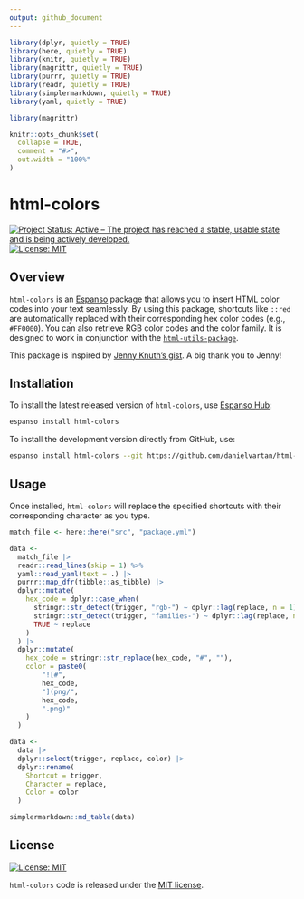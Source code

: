 ```yaml
---
output: github_document
---
```


<!-- README.md is generated from README.Rmd. Please edit that file -->

```r
library(dplyr, quietly = TRUE)
library(here, quietly = TRUE)
library(knitr, quietly = TRUE)
library(magrittr, quietly = TRUE)
library(purrr, quietly = TRUE)
library(readr, quietly = TRUE)
library(simplermarkdown, quietly = TRUE)
library(yaml, quietly = TRUE)
```

```r
library(magrittr)
```

```r
knitr::opts_chunk$set(
  collapse = TRUE,
  comment = "#>",
  out.width = "100%"
)
```

# html-colors

<!-- badges: start -->
[![Project Status: Active – The project has reached a stable, usable state and is being actively developed.](https://www.repostatus.org/badges/latest/active.svg)](https://www.repostatus.org/#active)
[![License: MIT](https://img.shields.io/badge/license-MIT-green)](https://choosealicense.com/licenses/mit/)
<!-- badges: end -->

## Overview

`html-colors` is an [Espanso](https://espanso.org) package that allows you to insert HTML color codes into your text seamlessly. By using this package, shortcuts like `::red` are automatically replaced with their corresponding hex color codes (e.g., `#FF0000`). You can also retrieve RGB color codes and the color family. It is designed to work in conjunction with the [`html-utils-package`](https://hub.espanso.org/html-utils-package).

This package is inspired by [Jenny Knuth's gist](https://gist.github.com/jennyknuth/e2d9ee930303d5a5fe8862c6e31819c5). A big thank you to Jenny!

## Installation

To install the latest released version of `html-colors`, use [Espanso Hub](https://hub.espanso.org/):

``` sh
espanso install html-colors
```

To install the development version directly from GitHub, use:

``` sh
espanso install html-colors --git https://github.com/danielvartan/html-colors/ --external
```

## Usage

Once installed, `html-colors` will replace the specified shortcuts with their corresponding character as you type.

```r
match_file <- here::here("src", "package.yml")
```

```r
data <- 
  match_file |>
  readr::read_lines(skip = 1) %>%
  yaml::read_yaml(text = .) |>
  purrr::map_dfr(tibble::as_tibble) |>
  dplyr::mutate(
    hex_code = dplyr::case_when(
      stringr::str_detect(trigger, "rgb-") ~ dplyr::lag(replace, n = 1),
      stringr::str_detect(trigger, "families-") ~ dplyr::lag(replace, n = 2),
      TRUE ~ replace
    )
  ) |>
  dplyr::mutate(
    hex_code = stringr::str_replace(hex_code, "#", ""),
    color = paste0(
        "![#",
        hex_code,
        "](png/",
        hex_code,
        ".png)"
    )
  )
```

```r
data <- 
  data |>
  dplyr::select(trigger, replace, color) |>
  dplyr::rename(
    Shortcut = trigger,
    Character = replace,
    Color = color
  )
```

```r
simplermarkdown::md_table(data)
```

## License

[![License:
MIT](https://img.shields.io/badge/license-MIT-green)](https://opensource.org/license/mit/)

`html-colors` code is released under the [MIT license](https://opensource.org/license/mit/).
